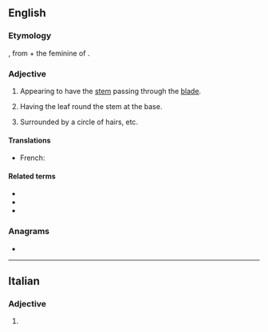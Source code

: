 ==English==

===Etymology===
{{bor+|en|NL.|perfoliāta}}, from {{der|en|la|per-||through}} + the feminine of {{der|en|la|foliātus||foliate}}.

===Adjective===
{{en-adj|-}}

# {{lb|en|botany|of leaves}} Appearing to have the [[stem]] passing through the [[blade]].
# {{lb|en|botany|of leaves}} Having the leaf round the stem at the base.
# {{lb|en|zoology}} Surrounded by a circle of hairs, etc.

====Translations====
{{trans-top|botany}}
*French: {{t+|fr|perfolié}}
{{trans-bottom}}

====Related terms====
* {{l|en|peltate}}
* {{l|en|connate}}
* {{l|en|amplexicaul}}

===Anagrams===
* {{anagrams|en|a=aeefiloprt|pie floater}}

----

==Italian==

===Adjective===
{{head|it|adjective form}}

# {{feminine plural of|it|perfoliato}}